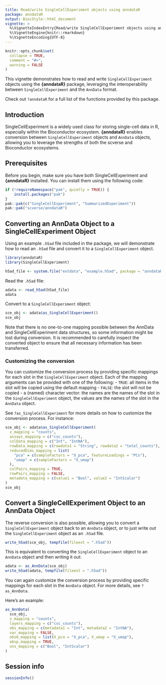 ```yaml
---
title: Read/write SingleCellExperiment objects using anndataR
package: anndataR
output: BiocStyle::html_document
vignette: >
  %\VignetteIndexEntry{Read/write SingleCellExperiment objects using anndataR}
  %\VignetteEngine{knitr::rmarkdown}
  %\VignetteEncoding{UTF-8}
---
```


```r
knitr::opts_chunk$set(
  collapse = TRUE,
  comment = "#>",
  warning = FALSE
)
```

This vignette demonstrates how to read and write `SingleCellExperiment` objects using the **{anndataR}** package, leveraging the interoperability between `SingleCellExperiment` and the `AnnData` format.

Check out `?anndataR` for a full list of the functions provided by this package.

## Introduction

SingleCellExperiment is a widely used class for storing single-cell data in R, especially within the Bioconductor ecosystem.
**{anndataR}** enables conversion between `SingleCellExperiment` objects and `AnnData` objects, allowing you to leverage the strengths of both the scverse and Bioconductor ecosystems.

## Prerequisites

Before you begin, make sure you have both SingleCellExperiment and **{anndataR}** installed. You can install them using the following code:

```r
if (!requireNamespace("pak", quietly = TRUE)) {
    install.packages("pak")
}
pak::pak(c("SingleCellExperiment", "SummarizedExperiment"))
pak::pak("scverse/anndataR")
```

## Converting an AnnData Object to a SingleCellExperiment Object

Using an example `.h5ad` file included in the package, we will demonstrate how to read an `.h5ad` file and convert it to a `SingleCellExperiment` object.

```r
library(anndataR)
library(SingleCellExperiment)

h5ad_file <- system.file("extdata", "example.h5ad", package = "anndataR")
```

Read the `.h5ad` file:

```r
adata <- read_h5ad(h5ad_file)
adata
```

Convert to a `SingleCellExperiment` object:

```r
sce_obj <- adata$as_SingleCellExperiment()
sce_obj
```

Note that there is no one-to-one mapping possible between the AnnData and SingleCellExperiment data structures, so some information might be lost during conversion. It is recommended to carefully inspect the converted object to ensure that all necessary information has been transferred.

### Customizing the conversion
You can customize the conversion process by providing specific mappings for each slot in the `SingleCellExperiment` object.
Each of the mapping arguments can be provided with one of the following:
- `TRUE`: all items in the slot will be copied using the default mapping
- `FALSE`: the slot will not be copied
- a (named) character vector: the names are the names of the slot in the `SingleCellExperiment` object, the values are the names of the slot in the `AnnData` object.

See `?as_SingleCellExperiment` for more details on how to customize the conversion process. For instance:

```r
sce_obj <- adata$as_SingleCellExperiment(
  x_mapping = "counts",
  assays_mapping = c("csc_counts"),
  colData_mapping = c("Int", "IntNA"),
  rowData_mapping = c(rowdata1 = "String", rowdata2 = "total_counts"),
  reducedDims_mapping = list(
    "pca" = c(sampleFactors = "X_pca", featureLoadings = "PCs"),
    "umap" = c(sampleFactors = "X_umap")
  ),
  colPairs_mapping = TRUE,
  rowPairs_mapping = FALSE,
  metadata_mapping = c(value1 = "Bool", value2 = "IntScalar")
)
sce_obj
```

## Convert a SingleCellExperiment Object to an AnnData Object

The reverse conversion is also possible, allowing you to convert a `SingleCellExperiment` object back to an `AnnData` object, or to just write out the `SingleCellExperiment` object as an `.h5ad` file.

```r
write_h5ad(sce_obj, tempfile(fileext = ".h5ad"))
```

This is equivalent to converting the `SingleCellExperiment` object to an `AnnData` object and then writing it out:
```r
adata <- as_AnnData(sce_obj)
write_h5ad(adata, tempfile(fileext = ".h5ad"))
```

You can again customize the conversion process by providing specific mappings for each slot in the `AnnData` object. For more details, see `?as_AnnData`.

Here's an example:
```r
as_AnnData(
  sce_obj,
  x_mapping = "counts",
  layers_mapping = c("csc_counts"),
  obs_mapping = c(metadata1 = "Int", metadata2 = "IntNA"),
  var_mapping = FALSE,
  obsm_mapping = list(X_pca = "X_pca", X_umap = "X_umap"),
  obsp_mapping = TRUE,
  uns_mapping = c("Bool", "IntScalar")
)
```

## Session info

```r
sessionInfo()
```
